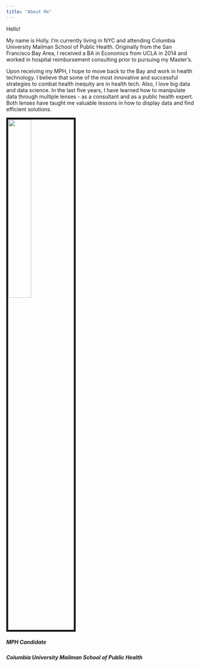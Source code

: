 ```yaml
---
title: "About Me"
---
```


Hello!

My name is Holly. I'm currently living in NYC and attending Columbia University Mailman School of Public Health. Originally from the San Francisco Bay Area, I received a BA in Economics from UCLA in 2014 and worked in hospital reimbursement consulting prior to pursuing my Master's. 

Upon receiving my MPH, I hope to move back to the Bay and work in health technology. I believe that some of the most innovative and successful strategies to combat health inequity are in health tech. Also, I love big data and data science. In the last five years, I have learned how to manipulate data through multiple lenses - as a consultant and as a public health expert. Both lenses have taught me valuable lessons in how to display data and find efficient solutions.



<img src="data/apple.jpg"  style="width:35%; border: 5px solid">



##### MPH Candidate
##### Columbia University Mailman School of Public Health




